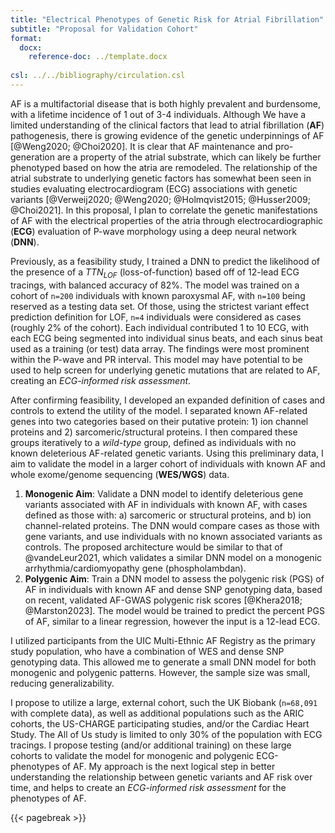 ```yaml
---
title: "Electrical Phenotypes of Genetic Risk for Atrial Fibrillation"
subtitle: "Proposal for Validation Cohort"
format: 
  docx:
    reference-doc: ../template.docx
    
csl: ../../bibliography/circulation.csl
---
```



AF is a multifactorial disease that is both highly prevalent and burdensome, with a lifetime incidence of 1 out of 3-4 individuals.
Although We have a limited understanding of the clinical factors that lead to atrial fibrillation (__AF__) pathogenesis, there is growing evidence of the genetic underpinnings of AF [@Weng2020; @Choi2020].
It is clear that AF maintenance and pro-generation are a property of the atrial substrate, which can likely be further phenotyped based on how the atria are remodeled.
The relationship of the atrial substrate to underlying genetic factors has somewhat been seen in studies evaluating electrocardiogram (ECG) associations with genetic variants [@Verweij2020; @Weng2020; @Holmqvist2015; @Husser2009; @Choi2021].
In this proposal, I plan to correlate the genetic manifestations of AF with the electrical properties of the atria through electrocardiographic (__ECG__) evaluation of P-wave morphology using a deep neural network (__DNN__).

Previously, as a feasibility study, I trained a DNN to predict the likelihood of the presence of a *TTN<sub>LOF</sub>* (loss-of-function) based off of 12-lead ECG tracings, with balanced accuracy of 82%. 
The model was trained on a cohort of `n=200` individuals with known paroxysmal AF, with `n=100` being reserved as a testing data set. 
Of those, using the strictest variant effect prediction definition for LOF, `n=4` individuals were considered as cases (roughly 2% of the cohort).
Each individual contributed 1 to 10 ECG, with each ECG being segmented into individual sinus beats, and each sinus beat used as a training (or test) data array. 
The findings were most prominent within the P-wave and PR interval.
This model may have potential to be used to help screen for underlying genetic mutations that are related to AF, creating an *ECG-informed risk assessment*.

After confirming feasibility, I developed an expanded definition of cases and controls to extend the utility of the model.
I separated known AF-related genes into two categories based on their putative protein: 1) ion channel proteins and 2) sarcomeric/structural proteins.
I then compared these groups iteratively to a *wild-type* group, defined as individuals with no known deleterious AF-related genetic variants.
Using this preliminary data, I aim to validate the model in a larger cohort of individuals with known AF and whole exome/genome sequencing (__WES/WGS__) data.

1. __Monogenic Aim__: Validate a DNN model to identify deleterious gene variants associated with AF in individuals with known AF, with cases defined as those with: a) sarcomeric or structural proteins, and b) ion channel-related proteins. The DNN would compare cases as those with gene variants, and use individuals with no known associated variants as controls. The proposed architecture would be similar to that of @vandeLeur2021, which validates a similar DNN model on a monogenic arrhythmia/cardiomyopathy gene (phospholambdan).
1. __Polygenic Aim__: Train a DNN model to assess the polygenic risk (PGS) of AF in individuals with known AF and dense SNP genotyping data, based on recent, validated AF-GWAS polygenic risk scores [@Khera2018; @Marston2023]. The model would be trained to predict the percent PGS of AF, similar to a linear regression, however the input is a 12-lead ECG.

I utilized participants from the UIC Multi-Ethnic AF Registry as the primary study population, who have a combination of WES and dense SNP genotyping data. This allowed me to generate a small DNN model for both monogenic and polygenic patterns. However, the sample size was small, reducing generalizability.

I propose to utilize a large, external cohort, such the UK Biobank (`n=68,091` with complete data), as well as additional populations such as the ARIC cohorts, the US-CHARGE participating studies, and/or the Cardiac Heart Study. The All of Us study is limited to only 30% of the population with ECG tracings. I propose testing (and/or additional training) on these large cohorts to validate the model for monogenic and polygenic ECG-phenotypes of AF. My approach is the next logical step in better understanding the relationship between genetic variants and AF risk over time, and helps to create an *ECG-informed risk assessment* for the phenotypes of AF. 


{{< pagebreak >}}

::: #refs
:::
